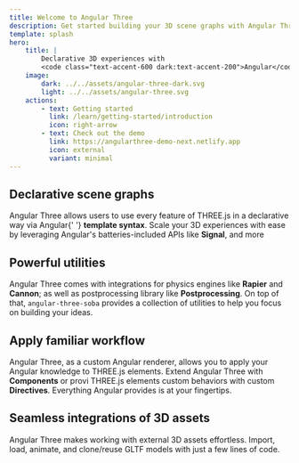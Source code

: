 ```yaml
---
title: Welcome to Angular Three
description: Get started building your 3D scene graphs with Angular Three
template: splash
hero:
    title: |
        Declarative 3D experiences with
        <code class="text-accent-600 dark:text-accent-200">Angular</code>
    image:
        dark: ../../assets/angular-three-dark.svg
        light: ../../assets/angular-three.svg
    actions:
        - text: Getting started
          link: /learn/getting-started/introduction
          icon: right-arrow
        - text: Check out the demo
          link: https://angularthree-demo-next.netlify.app
          icon: external
          variant: minimal
---
```



<section class="flex min-h-screen w-full items-center justify-center py-12 md:py-0">
 <div class="grid h-full w-full grid-cols-1 gap-8 md:grid-cols-8 md:gap-4">
  <div class="order-1 col-span-1 md:order-1 md:col-span-3">
   <h1>
    <span class="text-accent-600 dark:text-accent-200">Declarative</span>
    scene graphs
   </h1>
   <p>
    Angular Three allows users to use every feature of THREE.js in a declarative way via Angular{' '}
    <strong>template syntax</strong>. Scale your 3D experiences with ease by leveraging Angular's
    batteries-included APIs like <strong>Signal</strong>, and more
   </p>
   <div class="h-[300px] w-full">
    <SimpleScene client:only />
   </div>
  </div>
  <FloatingCodeBlock
   class="order-2 col-span-1 max-h-[500px] md:order-2 md:col-span-5 md:max-h-[800px]"
   snippets={[
    { title: 'canvas.ts', name: 'simple-scene-canvas' },
    { title: 'scene-graph.ts', name: 'simple-scene' },
   ]}
  />
 </div>
</section>

<section class="flex min-h-screen w-full items-center justify-center py-12 md:py-0">
 <div class="grid h-full w-full grid-cols-1 gap-8 md:grid-cols-8 md:gap-4">
  <FloatingCodeBlock
   class="order-2 col-span-1 max-h-[500px] md:order-1 md:col-span-5 md:max-h-[800px]"
   snippets={[
    { title: 'canvas.ts', name: 'rapier-demo' },
    { title: 'scene-graph.ts', name: 'rapier-demo-scene-graph' },
   ]}
  />
  <div class="order-1 col-span-1 md:order-2 md:col-span-3">
   <h1>
    Powerful <span class="text-accent-600 dark:text-accent-200">utilities</span>
   </h1>
   <p>
    Angular Three comes with integrations for physics engines like
    <strong>Rapier</strong> and <strong>Cannon</strong>; as well as postprocessing library like
    <strong>Postprocessing</strong>. On top of that, <code>angular-three-soba</code> provides a collection
    of utilities to help you focus on building your ideas.
   </p>
   <div class="h-[300px] w-full">
    <RapierDemo client:only />
   </div>
  </div>
 </div>
</section>

<section class="flex min-h-screen w-full items-center justify-center py-12 md:py-0">
 <div class="grid h-full w-full grid-cols-1 gap-8 md:grid-cols-8 md:gap-4">
  <div class="order-1 col-span-1 md:order-1 md:col-span-3">
   <h1>
    Apply <span class="text-accent-600 dark:text-accent-200">familiar</span>
    workflow
   </h1>
   <p>
    Angular Three, as a custom Angular renderer, allows you to apply your Angular knowledge to THREE.js
    elements. Extend Angular Three with <strong>Components</strong> or provi THREE.js elements custom
    behaviors with custom <strong>Directives</strong>. Everything Angular provides is at your fingertips.
   </p>
   <div class="h-[300px] w-full">
    <PointerDemo client:only />
   </div>
  </div>
  <FloatingCodeBlock
   class="order-2 col-span-1 max-h-[500px] md:order-2 md:col-span-5 md:max-h-[800px]"
   snippets={[
    { title: 'canvas.ts', name: 'pointer-demo' },
    { title: 'scene-graph.ts', name: 'pointer-demo-scene-graph' },
   ]}
  />
 </div>
</section>

<section class="flex min-h-screen w-full items-center justify-center py-12 md:py-0">
 <div class="grid h-full w-full grid-cols-1 gap-8 md:grid-cols-8 md:gap-4">
  <FloatingCodeBlock
   class="order-2 col-span-1 max-h-[500px] md:order-1 md:col-span-5 md:max-h-[800px]"
   snippets={[
    { title: 'canvas.ts', name: 'gltf-demo-home' },
    { title: 'scene-graph.ts', name: 'gltf-demo-home-scene-graph' },
    { title: 'bot.ts', name: 'gltf-demo-home-bot' },
   ]}
  />
  <div class="order-1 col-span-1 md:order-2 md:col-span-3">
   <h1>
    Seamless <span class="text-accent-600 dark:text-accent-200">integrations</span> of 3D assets
   </h1>
   <p>
    Angular Three makes working with external 3D assets effortless. Import, load, animate, and clone/reuse
    GLTF models with just a few lines of code.
   </p>
   <div class="h-[300px] w-full">
    <GLTFDemoHome client:only />
   </div>
  </div>
 </div>
</section>
